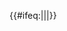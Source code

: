 <includeonly>{{#ifeq:{{Ifexist check redirect|{{{1|}}}}}|{{{2|}}}|{{{3|}}}|{{{4|}}}}}</includeonly><noinclude>
{{documentation|Template:Ifexist check redirect/doc}}
</noinclude>